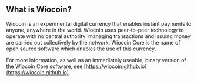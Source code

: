 
What is Wiocoin?
----------------

Wiocoin is an experimental digital currency that enables instant payments to
anyone, anywhere in the world. Wiocoin uses peer-to-peer technology to operate
with no central authority: managing transactions and issuing money are carried
out collectively by the network. Wiocoin Core is the name of open source
software which enables the use of this currency.

For more information, as well as an immediately useable, binary version of
the Wiocoin Core software, see [https://wiocoin.github.io](https://wiocoin.github.io).
